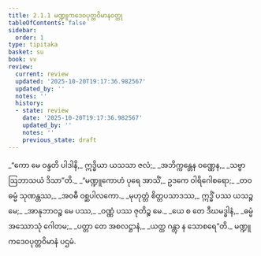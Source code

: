```yaml
---
title: 2.1.1 မဏ္ဍူကဒေဝပုတ္တဝိမာနဝတ္ထု
tableOfContents: false
sidebar:
  order: 1
type: tipitaka
basket: su
book: vv
review:
  current: review
  updated: '2025-10-20T19:17:36.982567'
  updated_by: ''
  notes: ''
  history:
  - state: review
    date: '2025-10-20T19:17:36.982567'
    updated_by: ''
    notes: ''
    previous_state: draft
---
```



<DynamicBreadcrumb />


<ReviewStatus review={frontmatter.review} showDetails={true} />

<HypothesisAnnotation frontmatter={frontmatter} />

<Division number="857" book="vv" e="ch" v="19" p="73">

<Paragraph number="700" type="verses" book="vv">
_“ကော မေ ဝန္ဒတိ ပါဒါနိ,_  
ဣဒ္ဓိယာ ယသသာ ဇလံ;_  
_အဘိက္ကန္တေန ဝဏ္ဏေန,_  
_သဗ္ဗာ ဩဘာသယံ ဒိသာ”တိ._  

</Paragraph>

</Division>
<Division number="858" book="vv" e="ch" v="19" p="73">

<Paragraph number="701" type="verses" book="vv">
_“မဏ္ဍူကောဟံ ပုရေ အာသိံ,_  
ဥဒကေ ဝါရိဂေါစရော;_  
_တဝ ဓမ္မံ သုဏန္တဿ,_  
_အဝဓီ ဝစ္ဆပါလကော._  

</Paragraph>

</Division>
<Division number="859" book="vv" e="ch" v="19" p="73">

<Paragraph number="702" type="verses" book="vv">
_မုဟုတ္တံ စိတ္တပသာဒဿ,_  
ဣဒ္ဓိံ ပဿ ယသဉ္စ မေ;_  
_အာနုဘာဝဉ္စ မေ ပဿ,_  
_ဝဏ္ဏံ ပဿ ဇုတိဉ္စ မေ._  

</Paragraph>

</Division>
<Division number="860" book="vv" e="ch" v="19" p="73">

<Paragraph number="703" type="verses" book="vv">
_ယေ စ တေ ဒီဃမဒ္ဓါနံ,_  
_ဓမ္မံ အဿောသုံ ဂေါတမ;_  
_ပတ္တာ တေ အစလဋ္ဌာနံ,_  
_ယတ္ထ ဂန္တွာ န သောစရေ”တိ._  


</Paragraph>
</Division>

<Paragraph number="704" type="center" book="vv">
မဏ္ဍူကဒေဝပုတ္တဝိမာနံ ပဌမံ.
</Paragraph>